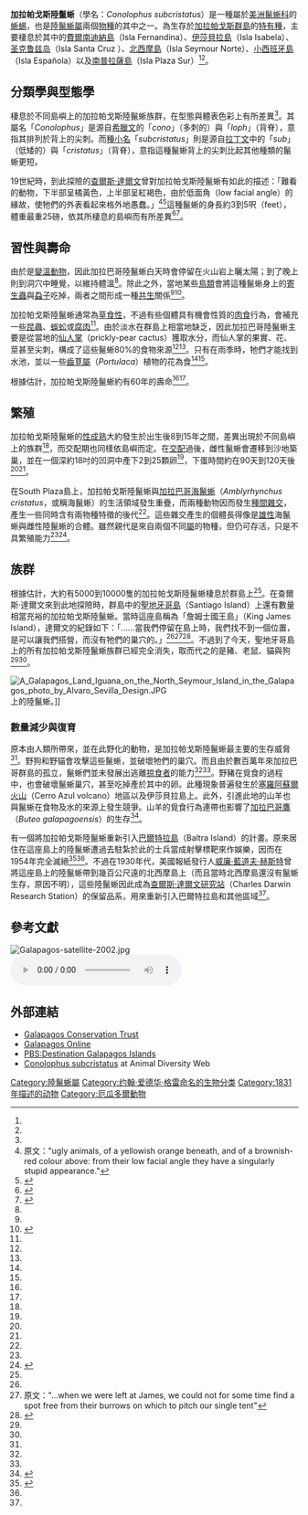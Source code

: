 {{Speciesbox
| image = Galápagos land iguana (4201792789).jpg
| status = VU | status_system = IUCN3.1
| status_ref = <ref name=iucn>{{cite journal | authors =World Conservation Monitoring Centre | title = ''Conolophus subcristatus'' | journal = [[IUCN_Red_List_of_Threatened_Species|IUCN Red List of Threatened Species]] | volume=1996 | page =e.T5240A11121212  | publisher = [[IUCN|IUCN]] | year =1996 | doi = 10.2305/IUCN.UK.1996.RLTS.T5240A11121212.en }}</ref>
| genus = Conolophus
| species = subcristatus
| authority = ([[John_Edward_Gray|Gray]], 1831)
| synonyms = 
}}
'''加拉帕戈斯陸鬣蜥'''（學名：''Conolophus subcristatus''）是一種屬於[[美洲鬣蜥科|美洲鬣蜥科]]的[[蜥蜴|蜥蜴]]，也是[[陸鬣蜥屬|陸鬣蜥屬]]兩個[[物種|物種]]的其中之一。為生存於[[加拉帕戈斯群島|加拉帕戈斯群島]]的[[特有種|特有種]]，主要棲息於其中的[[費爾南迪納島|費爾南迪納島]]（Isla Fernandina）、[[伊莎貝拉島|伊莎貝拉島]]（Isla Isabela）、[[圣克鲁兹岛|圣克鲁兹岛]]（Isla Santa Cruz ）、[[北西摩島|北西摩島]]（Isla Seymour Norte）、[[小西班牙島|小西班牙島]]（Isla Española）以及[[南普拉薩島|南普拉薩島]]（Isla Plaza Sur）<ref name=iucn/><ref name="CDRS"/>。

== 分類學與型態學 ==
棲息於不同島嶼上的加拉帕戈斯陸鬣蜥族群，在型態與體表色彩上有所差異<ref name="rassmann"/>。其屬名「''Conolophus''」是源自[[希臘文|希臘文]]的「''cono''」（多刺的）與「''loph''」（背脊），意指其排列於背上的尖刺。而[[種小名|種小名]]「''subcristatus''」則是源自[[拉丁文|拉丁文]]中的「''sub''」（低矮的）與「''cristatus''」（背脊），意指這種鬣蜥背上的尖刺比起其他種類的鬣蜥更短。

19世紀時，到此探險的[[查爾斯·達爾文|查爾斯·達爾文]]曾對加拉帕戈斯陸鬣蜥有如此的描述：「難看的動物，下半部呈橘黃色，上半部呈紅褐色，由於低面角（low facial angle）的緣故，使牠們的外表看起來格外地愚蠢。」<ref>原文："ugly animals, of a yellowish orange beneath, and of a brownish-red colour above: from their low facial angle they have a singularly stupid appearance."</ref><ref name="Darwin1">
{{citation
  | last = Darwin
  | first = Charles
  | authorlink = Charles Darwin
  | title = The Voyage of the Beagle: Charles Darwin's Journal of Researches
  | publisher = Penguin Classics
  | location= New York
  | pages = 401
  | date = 1989
  | isbn = 9780140432688 
  }}
</ref>這種鬣蜥的身長約3到5呎（feet），體重最重25磅，依其所棲息的島嶼而有所差異<ref name="Rogers">
{{citation
  | last = Rogers
  | first = Barbara
  | title = Galapagos
  | publisher = Mallard Press
  | location= New York
  | pages = 51
  | date = 1990
  | isbn = 9780792451921
  }}
</ref><ref name="rosenthal">
{{cite web
  | last =Rosenthal
  | first =Ellen
  | title =Days and nights of the iguana: in the Galapagos, a devoted pair work to save land iguanas
  | journal =Animals
  | date =1997
  | url =http://findarticles.com/p/articles/mi_m0FRO/is_n4_v130/ai_19634764
  | accessdate = 2007-10-16 }}
</ref>。

== 習性與壽命 ==
由於是[[變溫動物|變溫動物]]，因此加拉巴哥陸鬣蜥白天時會停留在火山岩上曬太陽；到了晚上則到洞穴中睡覺，以維持體溫<ref name="Rogers"/>。除此之外，當地某些[[鳥類|鳥類]]會將這種鬣蜥身上的[[寄生蟲|寄生蟲]]與[[蝨子|蝨子]]吃掉，兩者之間形成一種[[共生|共生]]關係<ref name="CDRS"/><ref name="Kricher">
{{citation
  | last = Kricher
  | first = John
  | title = Galapagos: A Natural History
  | publisher = Princeton University Press
  | location= New Jersey
  | pages = 9,51,91,200
  | date = 2006
  | isbn = 9780691126333
  }}
</ref>。

加拉帕戈斯陸鬣蜥通常為[[草食性|草食性]]，不過有些個體具有機會性質的[[肉食|肉食]]行為，會補充一些[[昆蟲|昆蟲]]、[[蜈蚣|蜈蚣]]或[[腐肉|腐肉]]<ref name="CDRS"/>。由於淡水在群島上相當地缺乏，因此加拉巴哥陸鬣蜥主要是從當地的[[仙人掌屬|仙人掌]]（prickly-pear cactus）獲取水分，而仙人掌的果實、花、莖甚至尖刺，構成了這些鬣蜥80%的食物來源<ref name="CDRS"/><ref name="Rogers"/>。只有在雨季時，牠們才能找到水池，並以一些[[齒莧屬|齒莧屬]]（''Portulaca''）植物的花為食<ref name="Rogers"/><ref name="Kricher"/>。

根據估計，加拉帕戈斯陸鬣蜥約有60年的壽命<ref name="CDRS"/><ref name="rosenthal"/>。

== 繁殖 ==
加拉帕戈斯陸鬣蜥的[[性成熟|性成熟]]大約發生於出生後8到15年之間，差異出現於不同島嶼上的族群<ref name="CDRS"/>，而交配期也同樣依島嶼而定。在[[交配|交配]]過後，雌性鬣蜥會遷移到沙地築巢，並在一個深約18吋的凹洞中產下2到25顆卵<ref name="CDRS"/>，下蛋時間約在90天到120天後<ref name="CDRS"/><ref name="rosenthal"/>。

在South Plaza島上，加拉帕戈斯陸鬣蜥與[[加拉巴哥海鬣蜥|加拉巴哥海鬣蜥]]（''Amblyrhynchus cristatus''，或稱海鬣蜥）的生活領域發生重疊，而兩種動物因而發生[[種間雜交|種間雜交]]，產生一些同時含有兩物種特徵的後代<ref name="CDRS"/>。這些雜交產生的個體長得像是[[雄性|雄性]]海鬣蜥與雌性陸鬣蜥的合體。雖然親代是來自兩個不同[[屬|屬]]的物種，但仍可存活，只是不具繁殖能力<ref name="CDRS"/><ref name="rassmann">
{{citation
  | last = Rassmann
  | first = Kornelia
  | last2 = Markmann
  | first2 = Melanie
  | last3= Trillmich
  | first3 = Fritz
  | last4 = Tautz
  | first4 = Diethard
  | title = Tracing the Evolution of the Galapagos Iguanas
  | work = Iguanas: Biology and Conservation
  | publisher = University of California Press
  | location = California
  | pages = 71-83
  | date = 2004
  | isbn = 9780520238541
  }}
</ref>。

== 族群 ==
根據估計，大約有5000到10000隻的加拉帕戈斯陸鬣蜥棲息於群島上<ref name="CDRS"/>。在查爾斯·達爾文來到此地探險時，群島中的[[聖地牙哥島|聖地牙哥島]]（Santiago Island）上還有數量相當充裕的加拉帕戈斯陸鬣蜥。當時這座島稱為「詹姆士國王島」（King James Island），達爾文的紀錄如下：「……當我們停留在島上時，我們找不到一個位置，是可以讓我們搭營，而沒有牠們的巢穴的。」<ref name="Rogers"/><ref>原文："...when we were left at James, we could not for some time find a spot free from their burrows on which to pitch our single tent"</ref><ref name="Darwin2">
{{citation
  | last = Darwin
  | first = Charles
  | authorlink = Charles Darwin
  | title = Narrative of the surveying voyages of His Majesty's Ships Adventure and Beagle between the years 1826 and 1836, describing their examination of the southern shores of South America, and the Beagle's circumnavigation of the globe. Journal and remarks.
  | publisher = Henry Colburn
  | location= London
  | pages = 488
  | date = 1839
  }}
</ref>。不過到了今天，聖地牙哥島上的所有加拉帕戈斯陸鬣蜥族群已經完全消失，取而代之的是豬、老鼠、貓與狗<ref name="CDRS"/><ref name="Rogers"/>。

[[File:A_Galapagos_Land_Iguana_on_the_North_Seymour_Island_in_the_Galapagos_photo_by_Alvaro_Sevilla_Design.JPG|thumb]]上的陸鬣蜥。]]

=== 數量減少與復育 ===
原本由人類所帶來，並在此野化的動物，是加拉帕戈斯陸鬣蜥最主要的生存威脅<ref name="CDRS"/>。野狗和野貓會攻擊這些鬣蜥，並破壞牠們的巢穴。而且由於數百萬年來加拉巴哥群島的孤立，鬣蜥們並未發展出逃離[[掠食者|掠食者]]的能力<ref name="CDRS"/><ref name="rosenthal"/>。野豬在覓食的過程中，也會破壞鬣蜥巢穴，甚至吃掉產於其中的卵。此種現象普遍發生於[[塞羅阿蘇爾火山|塞羅阿蘇爾火山]]（Cerro Azul volcano）地區以及伊莎貝拉島上。此外，引進此地的山羊也與鬣蜥在食物及水的來源上發生競爭。山羊的覓食行為連帶也影響了[[加拉巴哥鷹|加拉巴哥鷹]]（''Buteo galapagoensis''）的生存<ref name="knapp">
{{citation
  | last = Knapp
  | first = Charles R.
  | last2 = Hudson
  | first2 = Richard
  | title = Translocation Strategies as a Conservation Tool for West Indian Iguanas
  | work = Iguanas: Biology and Conservation
  | publisher = University of California Press
  | pages = 199-204
  | date = 2004
  | isbn = 9780520238541
  }}
</ref>。

有一個將加拉帕戈斯陸鬣蜥重新引入[[巴爾特拉島|巴爾特拉島]]（Baltra Island）的計畫。原來居住在這座島上的陸鬣蜥遭過去駐紮於此的士兵當成射擊標靶來作娛樂，因而在1954年完全滅絕<ref name="CDRS">{{cite web 
 |last=Freda 
 |title=Land iguanas 
 |work=Charles Darwin Research Station Fact Sheet 
 |publisher=Charles Darwin Foundation for the Galapagos Islands 
 |date=2006 
 |url=http://www.darwinfoundation.org/files/species/pdf/land-iguana-en.pdf 
 |accessdate=2007-10-14 
 |deadurl=yes 
 |archiveurl=https://web.archive.org/web/20070606214921/http://www.darwinfoundation.org/files/species/pdf/land-iguana-en.pdf 
 |archivedate=2007-06-06 
 }}</ref><ref name="Kricher"/>。不過在1930年代，美國報紙發行人[[威廉·藍道夫·赫斯特|威廉·藍道夫·赫斯特]]曾將這座島上的陸鬣蜥帶到幾百公尺遠的北西摩島上（而且當時北西摩島還沒有鬣蜥生存，原因不明），這些陸鬣蜥因此成為[[查爾斯·達爾文研究站|查爾斯·達爾文研究站]]（Charles Darwin Research Station）的保留品系，用來重新引入巴爾特拉島和其他區域<ref name="CDRS"/>。

== 參考文獻 ==
{{reflist}}

[[File:Galapagos-satellite-2002.jpg|thumb]]
[[File:Tour_of_the_Galapagos.OGG|thumb]]

== 外部連結 ==
{{Portal box|生物|兩棲爬行動物}}
{{Commons+cat|Conolophus subcristatus}}
{{Wikispecies|Conolophus subcristatus}}

* [http://www.gct.org/iguana.html Galapagos Conservation Trust]{{Wayback|url=http://www.gct.org/iguana.html |date=20071010052946 }}
* [http://www.galapagosonline.com/Galapagos_Natural_History/Birds_and_Animals/Animals/Iguanas.html Galapagos Online]{{Wayback|url=http://www.galapagosonline.com/Galapagos_Natural_History/Birds_and_Animals/Animals/Iguanas.html |date=20071024101715 }}
* [http://www.pbs.org/safarchive/5_cool/galapagos/g23c_biology.html PBS:Destination Galapagos Islands]{{Wayback|url=http://www.pbs.org/safarchive/5_cool/galapagos/g23c_biology.html |date=20060908052029 }}
* [http://animaldiversity.ummz.umich.edu/site/accounts/information/Conolophus_subcristatus.html Conolophus subcristatus]{{Wayback|url=http://animaldiversity.ummz.umich.edu/site/accounts/information/Conolophus_subcristatus.html |date=20110317001307 }} at Animal Diversity Web
{{Taxonbar|from=Q301062}}

[[Category:陸鬣蜥屬|Category:陸鬣蜥屬]]
[[Category:约翰·爱德华·格雷命名的生物分类|Category:约翰·爱德华·格雷命名的生物分类]]
[[Category:1831年描述的动物|Category:1831年描述的动物]]
[[Category:厄瓜多爾動物|Category:厄瓜多爾動物]]